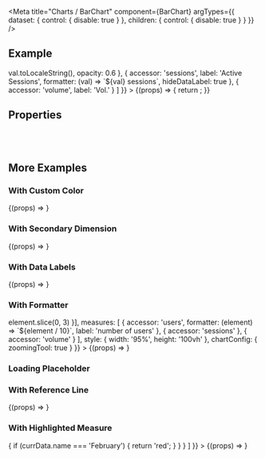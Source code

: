 
<Meta
  title="Charts /  BarChart"
  component={BarChart}
  argTypes={{
    dataset: {
      control: { disable: true }
    },
    children: {
      control: { disable: true }
    }
  }}
/>

<DocsHeader />

## Example

<Canvas withToolbar>
  <Story
    name="Default"
    args={{
      style: { height: '60vh' },
      dataset: complexDataSet,
      dimensions: [
        {
          accessor: 'name'
        }
      ],
      measures: [
        {
          accessor: 'users',
          label: 'Users',
          formatter: (val) => val.toLocaleString(),
          opacity: 0.6
        },
        {
          accessor: 'sessions',
          label: 'Active Sessions',
          formatter: (val) => `${val} sessions`,
          hideDataLabel: true
        },
        {
          accessor: 'volume',
          label: 'Vol.'
        }
      ]
    }}
  >
    {(props) => {
      return <BarChart {...props} />;
    }}
  </Story>
</Canvas>

## Properties

<ArgsTable story="Default" />

<br />
<br />

## More Examples

### With Custom Color

<Canvas>
  <Story
    name="With Custom Color"
    args={{
      dimensions: [{ accessor: 'name' }],
      measures: [{ accessor: 'users', color: 'red' }],
      dataset: simpleDataSet,
      style: { width: '95%', height: '40vh' }
    }}
  >
    {(props) => <BarChart {...props} />}
  </Story>
</Canvas>

### With Secondary Dimension

<Canvas>
  <Story
    name="With Secondary Dimension"
    args={{
      dimensions: [{ accessor: 'name' }, { accessor: 'dimension' }],
      measures: [{ accessor: 'users', color: 'red' }],
      dataset: secondaryDimensionDataSet,
      style: { width: '95%', height: '60vh' }
    }}
  >
    {(props) => <BarChart {...props} />}
  </Story>
</Canvas>

### With Data Labels

<Canvas>
  <Story
    name="With Data Labels"
    args={{
      dimensions: [{ accessor: 'name' }],
      measures: [
        {
          accessor: 'users'
        },
        {
          accessor: 'sessions'
        },
        {
          accessor: 'volume'
        }
      ],
      dataset: complexDataSet,
      style: { width: '95%', height: '40vh' }
    }}
  >
    {(props) => <BarChart {...props} />}
  </Story>
</Canvas>

### With Formatter

<Canvas>
  <Story
    name="With Formatter"
    args={{
      dataset: complexDataSet,
      dimensions: [{ accessor: 'name', formatter: (element) => element.slice(0, 3) }],
      measures: [
        {
          accessor: 'users',
          formatter: (element) => `${element / 10}`,
          label: 'number of users'
        },
        {
          accessor: 'sessions'
        },
        {
          accessor: 'volume'
        }
      ],
      style: { width: '95%', height: '100vh' },
      chartConfig: {
        zoomingTool: true
      }
    }}
  >
    {(props) => <BarChart {...props} />}
  </Story>
</Canvas>

### Loading Placeholder

<Canvas>
  <Story name="Loading Placeholder">
    <BarChart style={{ width: '30%' }} dimensions={[]} measures={[]} />
  </Story>
</Canvas>

### With Reference Line

<Canvas>
  <Story
    name="With Reference Line"
    args={{
      dataset: complexDataSet,
      dimensions: [{ accessor: 'name' }],
      measures: [
        {
          accessor: 'users',
          stackId: 'A'
        },
        {
          accessor: 'sessions',
          stackId: 'A'
        },
        {
          accessor: 'volume'
        }
      ],
      style: {
        width: '95%',
        height: '70vh',
        '--sapChart_OrderedColor_1': '#0f828f',
        '--sapChart_OrderedColor_2': '#5ac2ce',
        '--sapChart_OrderedColor_3': '#03734d',
        '--sapChart_OrderedColor_4': '#66c2a3',
        '--sapChart_OrderedColor_5': '#3c6372',
        '--sapChart_OrderedColor_6': '#adbcc3',
        '--sapChart_OrderedColor_7': '#144b7f',
        '--sapChart_OrderedColor_8': '#698caf',
        '--sapChart_OrderedColor_9': '#d62f2f',
        '--sapChart_OrderedColor_10': '#f8a6a6',
        '--sapChart_OrderedColor_11': '#921473'
      },
      chartConfig: {
        referenceLine: {
          color: 'red',
          label: 'MAX',
          value: 650
        }
      }
    }}
  >
    {(props) => <BarChart {...props} />}
  </Story>
</Canvas>

### With Highlighted Measure

<Canvas>
  <Story
    name="With Highlighted Measure"
    args={{
      dataset: complexDataSet,
      dimensions: [{ accessor: 'name' }],
      measures: [
        {
          accessor: 'users',
          stackId: 'A'
        },
        {
          accessor: 'sessions',
          stackId: 'A'
        },
        {
          accessor: 'volume',
          highlightColor: (currVal, currMeasure, currData) => {
            if (currData.name === 'February') {
              return 'red';
            }
          }
        }
      ]
    }}
  >
    {(props) => <BarChart {...props} />}
  </Story>
</Canvas>
